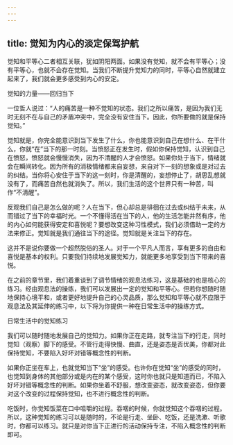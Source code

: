 ```yaml
---
---
---
```

title: 觉知为内心的淡定保驾护航
---




觉知和平等心二者相互关联，犹如阴阳两面。如果没有觉知，就不会有平等心；没有平等心，也就不会存在觉知。当我们不断提升觉知力的同时，平等心自然就建立起来了，我们就会更多感受到内心的安定。

觉知的力量——回归当下

一位哲人说过：“人的痛苦是一种不觉知的状态。我们之所以痛苦，是因为我们无时无刻不在与自己的矛盾冲突中，完全没有安住当下。因此，你所要做的就是保持觉知。”

觉知就是，你完全能意识到当下发生了什么，你也能意识到自己在想什么、在干什么，你就“在”当下的那一时刻。当愤怒正在发生时，假如你保持觉知，认识到自己在愤怒，愤怒就会慢慢消失，因为不清醒的人才会愤怒。如果你处于当下，情绪就会在瞬间转化。因为所有的消极情绪都来自妄想，来自对下一刻的想象或是对过去的纠结。当你将心安住于当下的这一刻时，你是清醒的，妄想停止了，胡思乱想就没有了，而痛苦自然也就消失了。所以，我们生活的这个世界只有一种苦，叫作“不清醒”。

反观我们自己是怎么做的呢？人在当下，但心却总是徘徊在过去或纠结于未来，从而错过了当下的幸福时光。一个不懂得活在当下的人，他的生活怎能井然有序，他的内心如何能获得安定和喜悦呢？要想改变这种习性模式，我们必须借助一定的方法来修正。觉知就是我们通往当下的途径。觉知就是关注当下的存在。

这并不是说你要做一个超然脱俗的圣人。对于一个平凡人而言，享有更多的自由和喜悦是基本的权利。只要我们持续地发展觉知力，就能更多地享受到当下带来的喜悦。

在之前的章节里，我们着重谈到了调节情绪的观息法练习，这是基础的也是核心的练习。经由观息法的操练，我们可以发展出一定的觉知和平等心。但若你想随时随地保持心境平和，或者更好地提升自己的心灵品质，那么觉知和平等心就不应限于观息法及其延伸的练习中，以下将为你提供一种在日常生活中的操练方式。

日常生活中的觉知练习

我们可以随时随地发展自己的觉知力。如果你正在走路，就专注当下的行走，同时觉知（观察）脚下的感受。不管行走得快慢、曲直，还是姿态是否优美，你都对此保持觉知，不要陷入好坏对错等概念性的判断。

如果你正坐在车上，也就觉知当下“坐”的感受。也许你在觉知“坐”的感受的同时，也觉知到身体的其他部分或是内在的某个感受，这时你也就只是知道而已，不陷入好坏对错等概念性的判断。如果你坐着不舒服，想改变姿态，就改变姿态，但你要对这个改变的过程保持觉知，也不进行概念性的判断。

吃饭时，你觉知饭菜在口中咀嚼的过程。吞咽的时候，你就觉知这个吞咽的过程。所以，这种觉知的练习可以是随时的，不论是行走、坐卧、吃饭，还是洗漱、听歌时，你都可以练习。就只是对你当下正进行的活动保持专注，不陷入概念性的判断即可。